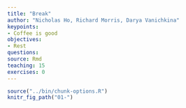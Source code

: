 ```yaml
---
title: "Break"
author: "Nicholas Ho, Richard Morris, Darya Vanichkina"
keypoints:
- Coffee is good
objectives:
- Rest
questions:
source: Rmd
teaching: 15
exercises: 0
---
```


```r
source("../bin/chunk-options.R")
knitr_fig_path("01-")
```
